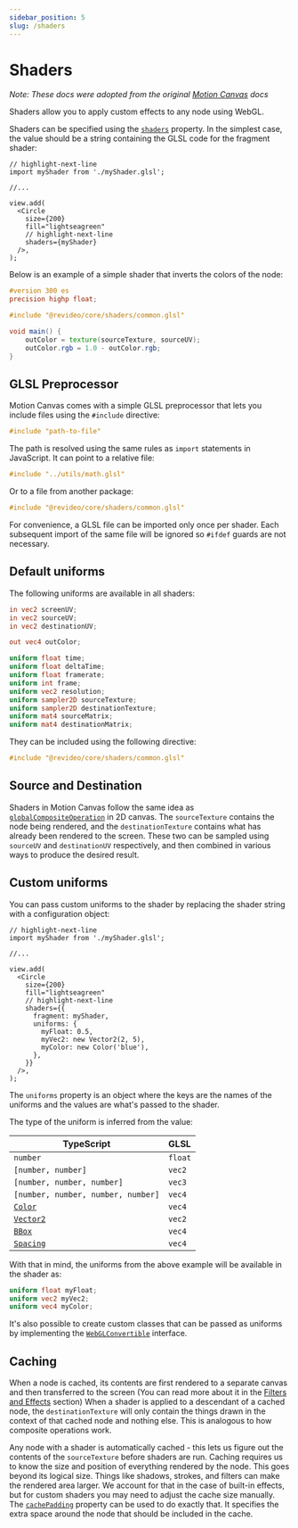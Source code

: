 ```yaml
---
sidebar_position: 5
slug: /shaders
---
```



# Shaders

*Note: These docs were adopted from the original [Motion Canvas](https://motioncanvas.io/docs/) docs*

Shaders allow you to apply custom effects to any node using WebGL.

<ExperimentalWarning />

Shaders can be specified using the [`shaders`](/api/2d/components/Node#shaders)
property. In the simplest case, the value should be a string containing the GLSL
code for the fragment shader:

```tsx
// highlight-next-line
import myShader from './myShader.glsl';

//...

view.add(
  <Circle
    size={200}
    fill="lightseagreen"
    // highlight-next-line
    shaders={myShader}
  />,
);
```

Below is an example of a simple shader that inverts the colors of the node:

```glsl title="myShader.glsl"
#version 300 es
precision highp float;

#include "@revideo/core/shaders/common.glsl"

void main() {
    outColor = texture(sourceTexture, sourceUV);
    outColor.rgb = 1.0 - outColor.rgb;
}
```

## GLSL Preprocessor

Motion Canvas comes with a simple GLSL preprocessor that lets you include files
using the `#include` directive:

```glsl
#include "path-to-file"
```

The path is resolved using the same rules as `import` statements in JavaScript.
It can point to a relative file:

```glsl
#include "../utils/math.glsl"
```

Or to a file from another package:

```glsl
#include "@revideo/core/shaders/common.glsl"
```

For convenience, a GLSL file can be imported only once per shader. Each
subsequent import of the same file will be ignored so `#ifdef` guards are not
necessary.

## Default uniforms

The following uniforms are available in all shaders:

```glsl
in vec2 screenUV;
in vec2 sourceUV;
in vec2 destinationUV;

out vec4 outColor;

uniform float time;
uniform float deltaTime;
uniform float framerate;
uniform int frame;
uniform vec2 resolution;
uniform sampler2D sourceTexture;
uniform sampler2D destinationTexture;
uniform mat4 sourceMatrix;
uniform mat4 destinationMatrix;
```

They can be included using the following directive:

```glsl
#include "@revideo/core/shaders/common.glsl"
```

## Source and Destination

Shaders in Motion Canvas follow the same idea as
[`globalCompositeOperation`][globalCompositeOperation] in 2D canvas. The
`sourceTexture` contains the node being rendered, and the `destinationTexture`
contains what has already been rendered to the screen. These two can be sampled
using `sourceUV` and `destinationUV` respectively, and then combined in various
ways to produce the desired result.

## Custom uniforms

You can pass custom uniforms to the shader by replacing the shader string with a
configuration object:

```tsx
// highlight-next-line
import myShader from './myShader.glsl';

//...

view.add(
  <Circle
    size={200}
    fill="lightseagreen"
    // highlight-next-line
    shaders={{
      fragment: myShader,
      uniforms: {
        myFloat: 0.5,
        myVec2: new Vector2(2, 5),
        myColor: new Color('blue'),
      },
    }}
  />,
);
```

The `uniforms` property is an object where the keys are the names of the
uniforms and the values are what's passed to the shader.

The type of the uniform is inferred from the value:

| TypeScript                         | GLSL    |
| ---------------------------------- | ------- |
| `number`                           | `float` |
| `[number, number]`                 | `vec2`  |
| `[number, number, number]`         | `vec3`  |
| `[number, number, number, number]` | `vec4`  |
| [`Color`][Color]                   | `vec4`  |
| [`Vector2`][Vector2]               | `vec2`  |
| [`BBox`][BBox]                     | `vec4`  |
| [`Spacing`][Spacing]               | `vec4`  |

With that in mind, the uniforms from the above example will be available in the
shader as:

```glsl title="myShader.glsl"
uniform float myFloat;
uniform vec2 myVec2;
uniform vec4 myColor;
```

It's also possible to create custom classes that can be passed as uniforms by
implementing the [`WebGLConvertible`][WebGLConvertible] interface.

## Caching

When a node is cached, its contents are first rendered to a separate canvas and
then transferred to the screen (You can read more about it in the
[Filters and Effects](/filters-and-effects#cached-nodes) section) When a
shader is applied to a descendant of a cached node, the `destinationTexture`
will only contain the things drawn in the context of that cached node and
nothing else. This is analogous to how composite operations work.

Any node with a shader is automatically cached - this lets us figure out the
contents of the `sourceTexture` before shaders are run. Caching requires us to
know the size and position of everything rendered by the node. This goes beyond
its logical size. Things like shadows, strokes, and filters can make the
rendered area larger. We account for that in the case of built-in effects, but
for custom shaders you may need to adjust the cache size manually. The
[`cachePadding`](/api/2d/components/Node#cachePadding) property can be used to
do exactly that. It specifies the extra space around the node that should be
included in the cache.

[globalCompositeOperation]:
  https://developer.mozilla.org/en-US/docs/Web/API/CanvasRenderingContext2D/globalCompositeOperation
[Color]: https://gka.github.io/chroma.js/#color
[Vector2]: /api/core/types/Vector2
[BBox]: /api/core/types/BBox
[Spacing]: /api/core/types/Spacing
[WebGLConvertible]: /api/core/types/WebGLConvertible
